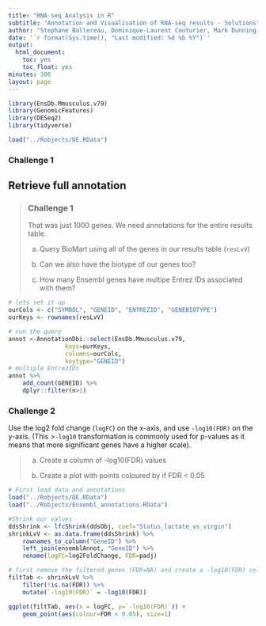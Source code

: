 ```yaml
---
title: "RNA-seq Analysis in R"
subtitle: "Annotation and Visualisation of RNA-seq results - Solutions"
author: "Stephane Ballereau, Dominique-Laurent Couturier, Mark Dunning, Abbi Edwards, Ashley Sawle"
date: '`r format(Sys.time(), "Last modified: %d %b %Y")`'
output:
  html_document:
    toc: yes
    toc_float: yes
minutes: 300
layout: page
---
```


```r
library(EnsDb.Mmusculus.v79)
library(GenomicFeatures)
library(DESeq2)
library(tidyverse)
```

```r
load("../Robjects/DE.RData")
```

### Challenge 1

## Retrieve full annotation

> ### Challenge 1 {.challenge}
> That was just 1000 genes. We need annotations for the entire results table.
>   
> (a) Query BioMart using all of the genes in our results table (`resLvV`)  
>
> (b) Can we also have the biotype of our genes too?
>
> (c) How many Ensembl genes have multipe Entrez IDs associated with them?  


```r

# lets set it up
ourCols <- c("SYMBOL", "GENEID", "ENTREZID", "GENEBIOTYPE")
ourKeys <- rownames(resLvV)

# run the query
annot <-AnnotationDbi::select(EnsDb.Mmusculus.v79, 
                keys=ourKeys, 
                columns=ourCols, 
                keytype="GENEID")
# multiple EntrezIDs
annot %>%  
    add_count(GENEID) %>%  
    dplyr::filter(n>1)
```

### Challenge 2 {.challenge}

Use the log2 fold change (`logFC`) on the x-axis, and use `-log10(FDR)` on the
y-axis. (This >`-log10` transformation is commonly used for p-values as it
means that more significant genes have a higher scale).

> (a) Create a column of -log10(FDR) values
>
> (b) Create a plot with points coloured by if FDR < 0.05


```r
# First load data and annotations
load("../Robjects/DE.RData")
load("../Robjects/Ensembl_annotations.RData")

#Shrink our values
ddsShrink <- lfcShrink(ddsObj, coef="Status_lactate_vs_virgin")
shrinkLvV <- as.data.frame(ddsShrink) %>%
    rownames_to_column("GeneID") %>% 
    left_join(ensemblAnnot, "GeneID") %>% 
    rename(logFC=log2FoldChange, FDR=padj)

# first remove the filtered genes (FDR=NA) and create a -log10(FDR) column
filtTab <- shrinkLvV %>% 
    filter(!is.na(FDR)) %>% 
    mutate(`-log10(FDR)` = -log10(FDR))

ggplot(filtTab, aes(x = logFC, y=`-log10(FDR)`)) + 
    geom_point(aes(colour=FDR < 0.05), size=1)
```


